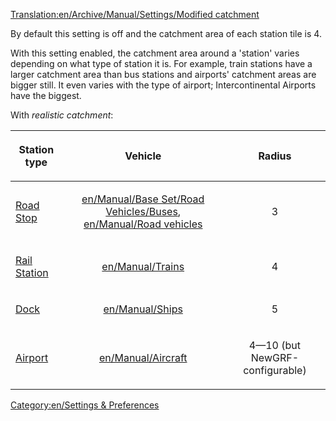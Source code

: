 [[Translation:en/Archive/Manual/Settings/Modified catchment]]


By default this setting is off and the catchment area of each station tile is 4.

With this setting enabled, the catchment area around a 'station' varies depending on what type of station it is.  For example, train stations have a larger catchment area than bus stations and airports' catchment areas are bigger still. It even varies with the type of airport; Intercontinental Airports have the biggest.

With ''realistic catchment'': 

{| {{en/Wikitable}}
|-
! Station type !! Vehicle !! Radius
|-
| [[en/Manual/Loading Bays|Road Stop]] 
| align="center" | [[en/Manual/Base Set/Road Vehicles/Buses]], [[en/Manual/Road vehicles]] 
| align="center" | 3
|-
| [[en/Manual/Railway station|Rail Station]] 
| align="center" | [[en/Manual/Trains]]
| align="center" | 4
|-
| [[en/Manual/Water Transport Tiles|Dock]] 
| align="center" | [[en/Manual/Ships]] 
| align="center" | 5
|-
| [[en/Manual/Airports|Airport]] 
| align="center" | [[en/Manual/Aircraft]] 
| align="center" | 4&mdash;10 (but NewGRF-configurable)
|}

[[Category:en/Settings & Preferences]]

{{en/Stub}}